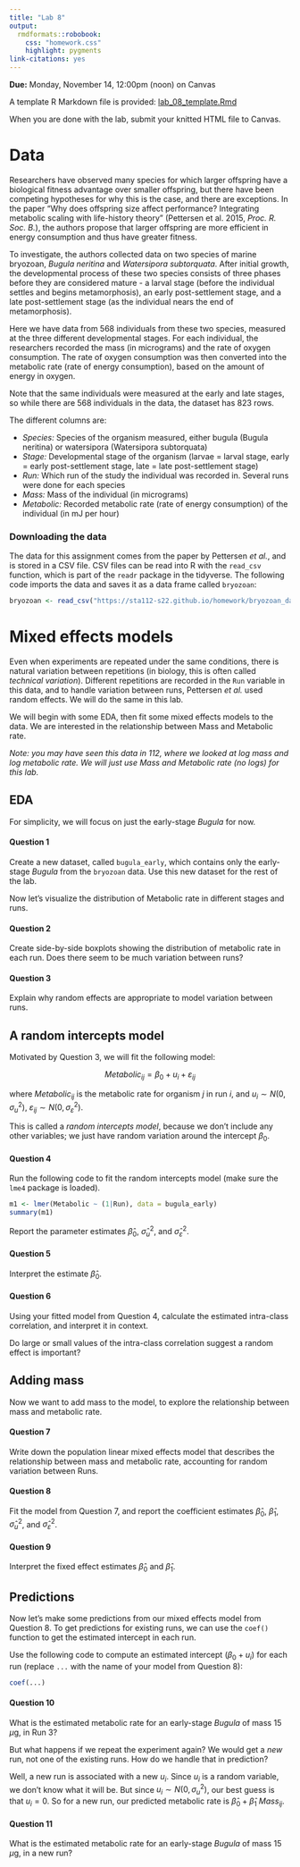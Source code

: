 ```yaml
---
title: "Lab 8"
output: 
  rmdformats::robobook:
    css: "homework.css"
    highlight: pygments
link-citations: yes
---
```


**Due:** Monday, November 14, 12:00pm (noon) on Canvas

A template R Markdown file is provided: [lab_08_template.Rmd](https://sta214-f22.github.io/labs/lab_08_template.Rmd)

When you are done with the lab, submit your knitted HTML file to Canvas.


# Data

Researchers have observed many species for which larger offspring have a biological fitness advantage over smaller offspring, but there have been competing hypotheses for why this is the case, and there are exceptions. In the paper "Why does offspring size affect performance? Integrating metabolic scaling with life-history theory" (Pettersen et al. 2015, *Proc. R. Soc. B.*), the authors propose that larger offspring are more efficient in energy consumption and thus have greater fitness.

To investigate, the authors collected data on two species of marine bryozoan, *Bugula neritina* and *Watersipora subtorquata*. After initial growth, the developmental process of these two species consists of three phases before they are considered mature - a larval stage (before the individual settles and begins metamorphosis), an early post-settlement stage, and a late post-settlement stage (as the individual nears the end of metamorphosis).

Here we have data from 568 individuals from these two species, measured at the three different developmental stages. For each individual, the researchers recorded the mass (in micrograms) and the rate of oxygen consumption. The rate of oxygen consumption was then converted into the metabolic rate (rate of energy consumption), based on the amount of energy in oxygen.

Note that the same individuals were measured at the early and late stages, so while there are 568 individuals in the data, the dataset has 823 rows.

The different columns are:

* *Species:* 	Species of the organism measured, either bugula (Bugula neritina) or watersipora (Watersipora subtorquata)
* *Stage:* Developmental stage of the organism (larvae = larval stage, early = early post-settlement stage, late = late post-settlement stage)
* *Run:* Which run of the study the individual was recorded in. Several runs were done for each species
* *Mass:* Mass of the individual (in micrograms)
* *Metabolic:* Recorded metabolic rate (rate of energy consumption) of the individual (in mJ per hour)

### Downloading the data

The data for this assignment comes from the paper by Pettersen *et al.*, and is stored in a CSV file. CSV files can be read into R with the `read_csv` function, which is part of the `readr` package in the tidyverse. The following code imports the data and saves it as a data frame called `bryozoan`:

```r
bryozoan <- read_csv("https://sta112-s22.github.io/homework/bryozoan_data.csv")
```

# Mixed effects models

Even when experiments are repeated under the same conditions, there is natural variation between repetitions (in biology, this is often called *technical variation*). Different repetitions are recorded in the `Run` variable in this data, and to handle variation between runs, Pettersen *et al.* used random effects. We will do the same in this lab.

We will begin with some EDA, then fit some mixed effects models to the data. We are interested in the relationship between Mass and Metabolic rate.

*Note: you may have seen this data in 112, where we looked at log mass and log metabolic rate. We will just use Mass and Metabolic rate (no logs) for this lab.*

## EDA

For simplicity, we will focus on just the early-stage *Bugula* for now.

:::{.question}
#### Question 1

Create a new dataset, called `bugula_early`, which contains only the early-stage *Bugula* from the `bryozoan` data. Use this new dataset for the rest of the lab.

:::

Now let's visualize the distribution of Metabolic rate in different stages and runs.

:::{.question}
#### Question 2

Create side-by-side boxplots showing the distribution of metabolic rate in each run. Does there seem to be much variation between runs?

:::


:::{.question}
#### Question 3

Explain why random effects are appropriate to model variation between runs.

:::

## A random intercepts model

Motivated by Question 3, we will fit the following model:

$$Metabolic_{ij} = \beta_0 + u_i + \varepsilon_{ij}$$

where $Metabolic_{ij}$ is the metabolic rate for organism $j$ in run $i$, and $u_i \sim N(0, \sigma_u^2)$, $\varepsilon_{ij} \sim N(0, \sigma_\varepsilon^2)$.

This is called a *random intercepts model*, because we don't include any other variables; we just have random variation around the intercept $\beta_0$.

:::{.question}
#### Question 4

Run the following code to fit the random intercepts model (make sure the `lme4` package is loaded).

```r
m1 <- lmer(Metabolic ~ (1|Run), data = bugula_early)
summary(m1)
```

Report the parameter estimates $\widehat{\beta}_0$, $\widehat{\sigma}_u^2$, and $\widehat{\sigma}_\varepsilon^2$.

:::

:::{.question}
#### Question 5

Interpret the estimate $\widehat{\beta}_0$.

:::

:::{.question}
#### Question 6

Using your fitted model from Question 4, calculate the estimated intra-class correlation, and interpret it in context.

Do large or small values of the intra-class correlation suggest a random effect is important?

:::


## Adding mass

Now we want to add mass to the model, to explore the relationship between mass and metabolic rate.

:::{.question}
#### Question 7

Write down the population linear mixed effects model that describes the relationship between mass and metabolic rate, accounting for random variation between Runs.

:::

:::{.question}
#### Question 8

Fit the model from Question 7, and report the coefficient estimates $\widehat{\beta}_0$, $\widehat{\beta}_1$, $\widehat{\sigma}_u^2$, and $\widehat{\sigma}_\varepsilon^2$.

:::

:::{.question}
#### Question 9

Interpret the fixed effect estimates $\widehat{\beta}_0$ and $\widehat{\beta}_1$.

:::

## Predictions

Now let's make some predictions from our mixed effects model from Question 8. To get predictions for existing runs, we can use the `coef()` function to get the estimated intercept in each run.

Use the following code to compute an estimated intercept ($\beta_0 + u_i$) for each run (replace `...` with the name of your model from Question 8):

```r
coef(...)
```

:::{.question}
#### Question 10

What is the estimated metabolic rate for an early-stage *Bugula* of mass 15 $\mu$g, in Run 3?

:::

But what happens if we repeat the experiment again? We would get a *new* run, not one of the existing runs. How do we handle that in prediction?

Well, a new run is associated with a new $u_i$. Since $u_i$ is a random variable, we don't know what it will be. But since $u_i \sim N(0, \sigma_u^2)$, our best guess is that $u_i = 0$. So for a new run, our predicted metabolic rate is $\widehat{\beta}_0 + \widehat{\beta}_1 \ Mass_{ij}$.

:::{.question}
#### Question 11

What is the estimated metabolic rate for an early-stage *Bugula* of mass 15 $\mu$g, in a new run?

:::

